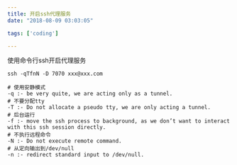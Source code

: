 ```yaml
---
title: 开启ssh代理服务
date: "2018-08-09 03:03:05"

tags: ['coding']

---
```


使用命令行ssh开启代理服务

```shell
ssh -qTfnN -D 7070 xxx@xxx.com

# 使用安静模式
-q :- be very quite, we are acting only as a tunnel.
# 不要分配tty
-T :- Do not allocate a pseudo tty, we are only acting a tunnel.
# 后台运行
-f :- move the ssh process to background, as we don’t want to interact with this ssh session directly. 
# 不执行远程命令
-N :- Do not execute remote command. 
# 从定向输出到/dev/null
-n :- redirect standard input to /dev/null. 
```
